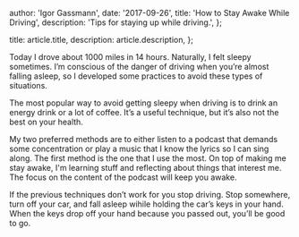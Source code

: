 
  author: 'Igor Gassmann',
  date: '2017-09-26',
  title: 'How to Stay Awake While Driving',
  description: 'Tips for staying up while driving.',
};

  title: article.title,
  description: article.description,
};


Today I drove about 1000 miles in 14 hours. Naturally, I felt sleepy sometimes. I’m conscious of the
danger of driving when you’re almost falling asleep, so I developed some practices to avoid these
types of situations.

The most popular way to avoid getting sleepy when driving is to drink an energy drink or a lot of
coffee. It’s a useful technique, but it’s also not the best on your health.

My two preferred methods are to either listen to a podcast that demands some concentration or play a
music that I know the lyrics so I can sing along. The first method is the one that I use the most.
On top of making me stay awake, I'm learning stuff and reflecting about things that interest me. The
focus on the content of the podcast will keep you awake.

If the previous techniques don’t work for you stop driving. Stop somewhere, turn off your car, and
fall asleep wihile holding the car’s keys in your hand. When the keys drop off your hand because you
passed out, you’ll be good to go.
